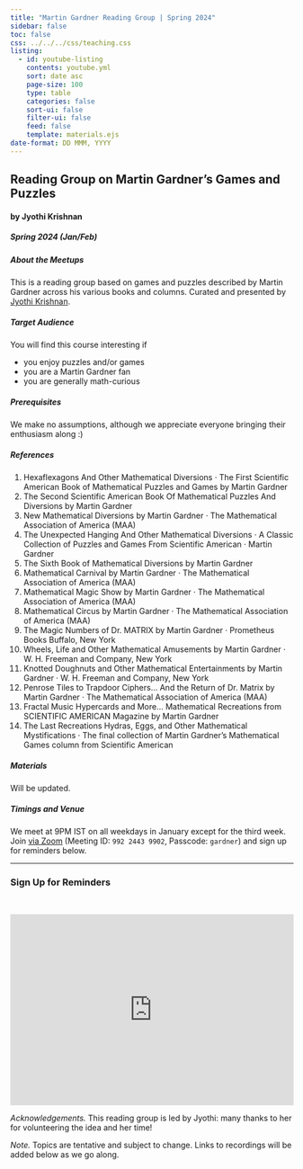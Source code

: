 ```yaml
---
title: "Martin Gardner Reading Group | Spring 2024"
sidebar: false
toc: false
css: ../../../css/teaching.css
listing:
  - id: youtube-listing
    contents: youtube.yml
    sort: date asc
    page-size: 100
    type: table
    categories: false
    sort-ui: false
    filter-ui: false
    feed: false
    template: materials.ejs
date-format: DD MMM, YYYY
---
```



:::{.column-body-outset}

## Reading Group on Martin Gardner's Games and Puzzles

#### by Jyothi Krishnan

##### Spring 2024 (Jan/Feb)

:::{.callout-note collapse="true" icon="false"}

##### About the Meetups

This is a reading group based on games and puzzles described by Martin Gardner across his various books and columns. Curated and presented by [Jyothi Krishnan](Jyothi Krishnan).


:::
:::{.callout-note collapse="true" icon="false"}

##### Target Audience
You will find this course interesting if

- you enjoy puzzles and/or games
- you are a Martin Gardner fan
- you are generally math-curious 

:::

:::{.callout-tip collapse="true" icon="false"}

##### Prerequisites
We make no assumptions, although we appreciate everyone bringing their enthusiasm along :)
:::

:::{.callout-tip collapse="true" icon="false"}

##### References

01. Hexaflexagons And Other Mathematical Diversions · The First Scientific American Book of Mathematical Puzzles and Games by Martin Gardner
02. The Second Scientific American Book Of Mathematical Puzzles And Diversions by Martin Gardner
03. New Mathematical Diversions by Martin Gardner · The Mathematical Association of America (MAA)
04. The Unexpected Hanging And Other Mathematical Diversions · A Classic Collection of Puzzles and Games From Scientific American ·  Martin Gardner
05. The Sixth Book of Mathematical Diversions by Martin Gardner
06. Mathematical Carnival by Martin Gardner · The Mathematical Association of America (MAA)
07. Mathematical Magic Show by Martin Gardner · The Mathematical Association of America (MAA)
08. Mathematical Circus by Martin Gardner · The Mathematical Association of America (MAA)
09. The Magic Numbers of Dr. MATRIX by Martin Gardner · Prometheus Books Buffalo, New York
10. Wheels, Life and Other Mathematical Amusements by Martin Gardner · W. H. Freeman and Company, New York
11. Knotted Doughnuts and Other Mathematical Entertainments by Martin Gardner · W. H. Freeman and Company, New York
12. Penrose Tiles to Trapdoor Ciphers... And the Return of Dr. Matrix by Martin Gardner · The Mathematical Association of America (MAA)
13. Fractal Music Hypercards and More... Mathematical Recreations from SCIENTIFIC AMERICAN Magazine by Martin Gardner
14. The Last Recreations Hydras, Eggs, and Other Mathematical Mystifications · The final collection of Martin Gardner's Mathematical Games column from Scientific American


:::

:::{.callout-tip collapse="true" icon="false"}

##### Materials

Will be updated.

:::
:::{.callout-caution collapse="true" icon="false"}

##### Timings and Venue

We meet at 9PM IST on all weekdays in January except for the third week. Join [via Zoom](https://iitgn-ac-in.zoom.us/j/99224439902?pwd=MERwdENnN0xGTmVwWVlKMkhvVzlJUT09) (Meeting ID: `992 2443 9902`, Passcode: `gardner`) and sign up for reminders below.

:::

---

:::{.callout-note appearance="minimal"}
### Sign Up for Reminders

<br>

<iframe style="border:none;width:100%;" height="340px" src="https://opnform.com/forms/my-form-1bmcse-1"></iframe>

:::

:::{.callout-tip appearance="minimal"}
_Acknowledgements._ This reading group is led by Jyothi: many thanks to her for volunteering the idea and her time!
:::

:::{.callout-caution appearance="minimal"}
_Note._ Topics are tentative and subject to change. Links to recordings will be added below as we go along.
:::

::: {#youtube-listing}
:::

:::